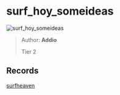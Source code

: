 
# surf_hoy_someideas

![surf_hoy_someideas](https://raw.githubusercontent.com/Sayt123/SurfMapPics/Maps-and-bonuses/csgo/surf_hoy_someideas.jpg)

> Author: **Addio**
>
> Tier 2

## Records

[surfheaven](https://surfheaven.eu/map/surf_hoy_someideas)

